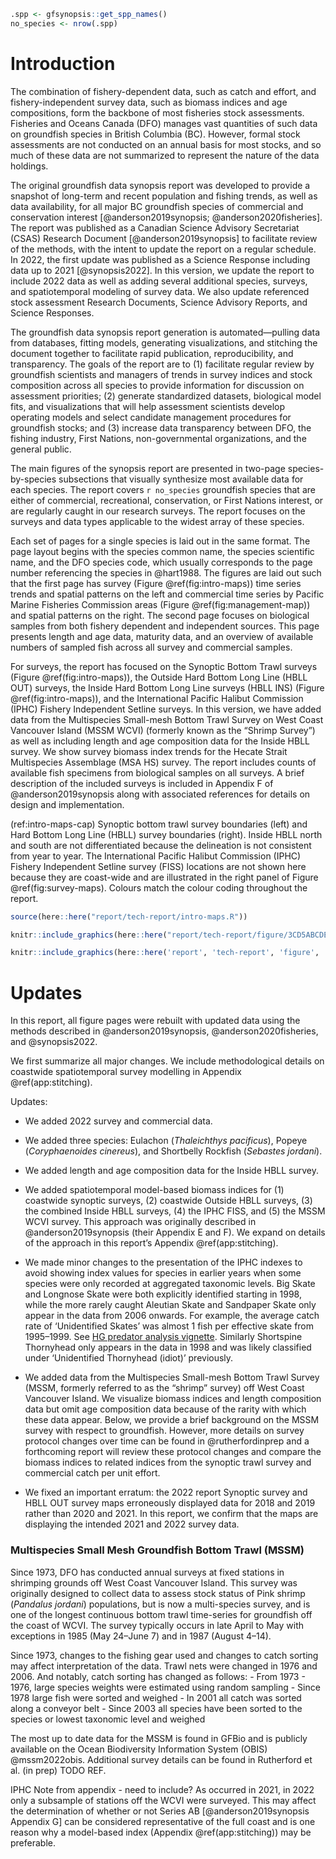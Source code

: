 ```r
.spp <- gfsynopsis::get_spp_names()
no_species <- nrow(.spp)
```

# Introduction {#sec:introduction}

The combination of fishery-dependent data, such as catch and effort, and fishery-independent survey data, such as biomass indices and age compositions, form the backbone of most fisheries stock assessments.
Fisheries and Oceans Canada (DFO) manages vast quantities of such data on groundfish species in British Columbia (BC).
However, formal stock assessments are not conducted on an annual basis for most stocks, and so much of these data are not summarized to represent the nature of the data holdings.

The original groundfish data synopsis report was developed to provide a snapshot of long-term and recent population and fishing trends, as well as data availability, for all major BC groundfish species of commercial and conservation interest [@anderson2019synopsis; @anderson2020fisheries].
The report was published as a Canadian Science Advisory Secretariat (CSAS) Research Document [@anderson2019synopsis] to facilitate review of the methods, with the intent to update the report on a regular schedule.
In 2022, the first update was published as a Science Response including data up to 2021 [@synopsis2022].
In this version, we update the report to include 2022 data as well as adding several additional species, surveys, and spatiotemporal modeling of survey data. We also update referenced stock assessment Research Documents, Science Advisory Reports, and Science Responses.

The groundfish data synopsis report generation is automated---pulling data from databases, fitting models, generating visualizations, and stitching the document together to facilitate rapid publication, reproducibility, and transparency.
The goals of the report are to
(1) facilitate regular review by groundfish
scientists and managers of trends in survey indices and stock composition
across all species to provide information for discussion on assessment
priorities;
(2) generate standardized datasets, biological model fits, and visualizations that will help assessment scientists develop operating models and select candidate management procedures for groundfish stocks; and
(3) increase data transparency between DFO, the fishing industry, First Nations, non-governmental organizations, and the general public.

The main figures of the synopsis report are presented in two-page species-by-species subsections that visually synthesize most available data for each species.
The report covers `r no_species` groundfish species that are either of commercial, recreational, conservation, or First Nations interest, or are regularly caught in our research surveys.
The report focuses on the surveys and data types applicable to the widest array of these species.

Each set of pages for a single species is laid out in the same format.
The page layout begins with the species common name, the species scientific name, and the DFO species code, which usually corresponds to the page number referencing the species in @hart1988.
The figures are laid out such that the first page has survey (Figure \@ref(fig:intro-maps)) time series trends and spatial patterns on the left and commercial time series by Pacific Marine Fisheries Commission areas (Figure \@ref(fig:management-map)) and spatial patterns on the right.
The second page focuses on biological samples from both fishery dependent and independent sources.
This page presents length and age data, maturity data, and an overview of available numbers of sampled fish across all survey and commercial samples.

For surveys, the report has focused on the Synoptic Bottom Trawl surveys (Figure \@ref(fig:intro-maps)), the Outside Hard Bottom Long Line (HBLL OUT) surveys, the Inside Hard Bottom Long Line surveys (HBLL INS) (Figure \@ref(fig:intro-maps)), and the International Pacific Halibut Commission (IPHC) Fishery Independent Setline surveys.
In this version, we have added data from the Multispecies Small-mesh Bottom Trawl Survey on West Coast Vancouver Island (MSSM WCVI) (formerly known as the "Shrimp Survey") as well as including length and age composition data for the Inside HBLL survey.
We show survey biomass index trends for the Hecate Strait Multispecies Assemblage (MSA HS) survey.
The report includes counts of available fish specimens from biological samples on all surveys.
A brief description of the included surveys is included in Appendix F of @anderson2019synopsis along with associated references for details on design and implementation.

(ref:intro-maps-cap) Synoptic bottom trawl survey boundaries (left) and Hard Bottom Long Line (HBLL) survey boundaries (right). 
Inside HBLL north and south are not differentiated because the delineation is not consistent from year to year. 
The International Pacific Halibut Commission (IPHC) Fishery Independent Setline survey (FISS) locations are not shown here because they are coast-wide and are illustrated in the right panel of Figure \@ref(fig:survey-maps).
Colours match the colour coding throughout the report.

```r
source(here::here("report/tech-report/intro-maps.R"))
```

```r
knitr::include_graphics(here::here("report/tech-report/figure/3CD5ABCDE.png"), dpi = NA)
```

```r
knitr::include_graphics(here::here('report', 'tech-report', 'figure', 'grid-prediction-2009.png'), dpi = NA)
```

# Updates {#sec:update}

In this report, all figure pages were rebuilt with updated data using the methods described in @anderson2019synopsis, @anderson2020fisheries, and @synopsis2022.

We first summarize all major changes. We include methodological details on coastwide spatiotemporal survey modelling in Appendix \@ref(app:stitching).

Updates:

* We added 2022 survey and commercial data.

* We added three species: Eulachon (*Thaleichthys pacificus*), Popeye (*Coryphaenoides cinereus*), and Shortbelly Rockfish (*Sebastes jordani*).

* We added length and age composition data for the Inside HBLL survey.

* We added spatiotemporal model-based biomass indices for (1) coastwide synoptic surveys, (2) coastwide Outside HBLL surveys, (3) the combined Inside HBLL surveys, (4) the IPHC FISS, and (5) the MSSM WCVI survey. This approach was originally described in @anderson2019synopsis (their Appendix E and F). We expand on details of the approach in this report's Appendix \@ref(app:stitching).

* We made minor changes to the presentation of the IPHC indexes to avoid showing index values for species in earlier years when some species were only recorded at aggregated taxonomic levels. Big Skate and Longnose Skate were both explicitly identified starting in 1998, while the more rarely caught Aleutian Skate and Sandpaper Skate only appear in the data from 2006 onwards. For example, the average catch rate of 'Unidentified Skates' was almost 1 fish per effective skate from 1995--1999.  See [HG predator analysis vignette](http://htmlpreview.github.io/?https://github.com/pbs-assess/gfiphc/blob/master/vignettes/analysis_for_HG_herring_predators.html). Similarly Shortspine Thornyhead only appears in the data in 1998 and was likely classified under 'Unidentified Thornyhead (idiot)' previously.

* We added data from the Multispecies Small-mesh Bottom Trawl Survey (MSSM, formerly referred to as the "shrimp" survey) off West Coast Vancouver Island. We visualize biomass indices and length composition data but omit age composition data because of the rarity with which these data appear. Below, we provide a brief background on the MSSM survey with respect to groundfish. However, more details on survey protocol changes over time can be found in @rutherfordinprep and a forthcoming report will review these protocol changes and compare the biomass indices to related indices from the synoptic trawl survey and commercial catch per unit effort.

* We fixed an important erratum: the 2022 report Synoptic survey and HBLL OUT survey maps erroneously displayed data for 2018 and 2019 rather than 2020 and 2021. In this report, we confirm that the maps are displaying the intended 2021 and 2022 survey data.


### Multispecies Small Mesh Groundfish Bottom Trawl (MSSM)

Since 1973, DFO has conducted annual surveys at fixed stations in shrimping grounds off West Coast Vancouver Island.
This survey was originally designed to collect data to assess stock status of Pink shrimp (*Pandalus jordani*) populations, but is now a multi-species survey, and is one of the longest continuous bottom trawl time-series for groundfish off the coast of WCVI.
The survey typically occurs in late April to May with exceptions in 1985 (May 24--June 7) and in 1987 (August 4--14).

Since 1973, changes to the fishing gear used and changes to catch sorting may affect interpretation of the data.
Trawl nets were changed in 1976 and 2006. And notably, catch sorting has changed as follows:
  - From 1973 - 1976, large species weights were estimated using random sampling
  - Since 1978 large fish were sorted and weighed
  - In 2001 all catch was sorted along a conveyor belt
  - Since 2003 all species have been sorted to the species or lowest taxonomic level and weighed

The most up to date data for the MSSM is found in GFBio and is publicly available on the Ocean Biodiversity Information System (OBIS) @mssm2022obis. Additional survey details can be found in Rutherford et al. (in prep) TODO REF.


IPHC Note from appendix - need to include?
As occurred in 2021, in 2022 only a subsample of stations off the WCVI were surveyed. This may affect the determination of whether or not Series AB [@anderson2019synopsis Appendix G] can be considered representative of the full coast and is one reason why a model-based index (Appendix \@ref(app:stitching)) may be preferable.

